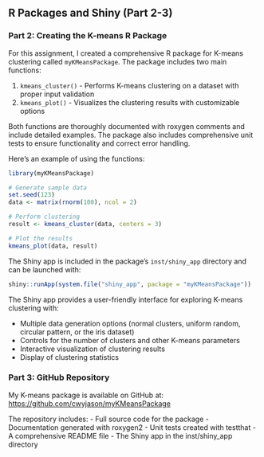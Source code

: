## R Packages and Shiny (Part 2-3)

### Part 2: Creating the K-means R Package

For this assignment, I created a comprehensive R package for K-means clustering called `myKMeansPackage`. The package includes two main functions:

1. `kmeans_cluster()` - Performs K-means clustering on a dataset with proper input validation
2. `kmeans_plot()` - Visualizes the clustering results with customizable options

Both functions are thoroughly documented with roxygen comments and include detailed examples. The package also includes comprehensive unit tests to ensure functionality and correct error handling.

Here's an example of using the functions:

```r
library(myKMeansPackage)

# Generate sample data
set.seed(123)
data <- matrix(rnorm(100), ncol = 2)

# Perform clustering
result <- kmeans_cluster(data, centers = 3)

# Plot the results
kmeans_plot(data, result)
```

The Shiny app is included in the package's `inst/shiny_app` directory and can be launched with:

```r
shiny::runApp(system.file("shiny_app", package = "myKMeansPackage"))
```

The Shiny app provides a user-friendly interface for exploring K-means clustering with:

- Multiple data generation options (normal clusters, uniform random, circular pattern, or the iris dataset)
- Controls for the number of clusters and other K-means parameters
- Interactive visualization of clustering results
- Display of clustering statistics

### Part 3: GitHub Repository

My K-means package is available on GitHub at: [https://github.com/cwyjason/myKMeansPackage](https://github.com/cwyjason/myKMeansPackage)

The repository includes:
- Full source code for the package
- Documentation generated with roxygen2
- Unit tests created with testthat
- A comprehensive README file
- The Shiny app in the inst/shiny_app directory
